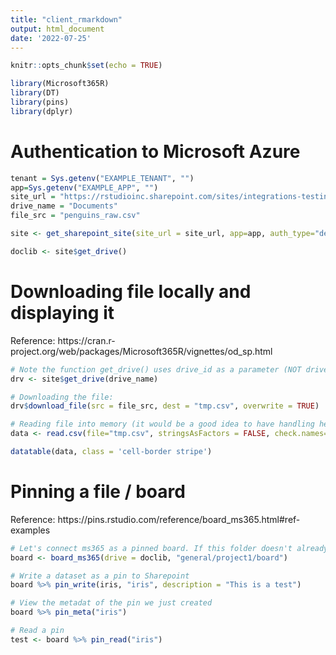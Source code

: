 ```yaml
---
title: "client_rmarkdown"
output: html_document
date: '2022-07-25'
---
```




```r
knitr::opts_chunk$set(echo = TRUE)

library(Microsoft365R)
library(DT)
library(pins)
library(dplyr)

```


# Authentication to Microsoft Azure

```r
tenant = Sys.getenv("EXAMPLE_TENANT", "")
app=Sys.getenv("EXAMPLE_APP", "")
site_url = "https://rstudioinc.sharepoint.com/sites/integrations-testing"
drive_name = "Documents"
file_src = "penguins_raw.csv"

site <- get_sharepoint_site(site_url = site_url, app=app, auth_type="device_code")

doclib <- site$get_drive()
```

# Downloading file locally and displaying it

Reference: https://cran.r-project.org/web/packages/Microsoft365R/vignettes/od_sp.html

```r

# Note the function get_drive() uses drive_id as a parameter (NOT drive name)
drv <- site$get_drive(drive_name)

# Downloading the file:
drv$download_file(src = file_src, dest = "tmp.csv", overwrite = TRUE)

# Reading file into memory (it would be a good idea to have handling here for detecting file type)
data <- read.csv(file="tmp.csv", stringsAsFactors = FALSE, check.names=F)

datatable(data, class = 'cell-border stripe')

```


# Pinning a file / board

Reference: https://pins.rstudio.com/reference/board_ms365.html#ref-examples 

```r
# Let's connect ms365 as a pinned board. If this folder doesn't already exist it will be created. 
board <- board_ms365(drive = doclib, "general/project1/board")

# Write a dataset as a pin to Sharepoint
board %>% pin_write(iris, "iris", description = "This is a test")

# View the metadat of the pin we just created 
board %>% pin_meta("iris")

# Read a pin
test <- board %>% pin_read("iris")

```




